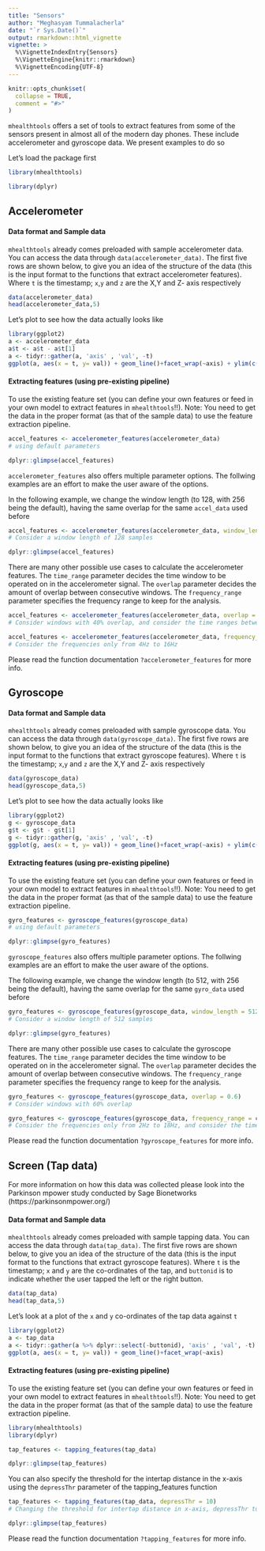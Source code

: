 ```yaml
---
title: "Sensors"
author: "Meghasyam Tummalacherla"
date: "`r Sys.Date()`"
output: rmarkdown::html_vignette
vignette: >
  %\VignetteIndexEntry{Sensors}
  %\VignetteEngine{knitr::rmarkdown}
  %\VignetteEncoding{UTF-8}
---
```


```r
knitr::opts_chunk$set(
  collapse = TRUE,
  comment = "#>"
)
```

`mhealthtools` offers a set of tools to extract features from some of the sensors present in almost all of the modern day phones. These include accelerometer and gyroscope data. We present examples to do so

Let's load the package first
```r
library(mhealthtools)
```

```r
library(dplyr)
```

## Accelerometer

#### Data format and Sample data

`mhealthtools` already comes preloaded with sample accelerometer data. You can access the data through `data(accelerometer_data)`. The first five rows are shown below, to give you an idea of the structure of the data (this is the input format to the functions that extract accelerometer features). Where `t` is the timestamp; `x`,`y` and `z` are the X,Y and Z- axis respectively

```r
data(accelerometer_data)
head(accelerometer_data,5)
```

Let's plot to see how the data actually looks like 

```r
library(ggplot2)
a <- accelerometer_data
a$t <- a$t - a$t[1]
a <- tidyr::gather(a, 'axis' , 'val', -t)
ggplot(a, aes(x = t, y= val)) + geom_line()+facet_wrap(~axis) + ylim(c(-0.025, 0.025))
```

#### Extracting features (using pre-existing pipeline)
To use the existing feature set (you can define your own features or feed in your own model to extract features in `mhealthtools`!!). Note: You need to get the data in the proper format (as that of the sample data) to use the feature extraction pipeline.

```r
accel_features <- accelerometer_features(accelerometer_data)
# using default parameters
```

```r
dplyr::glimpse(accel_features)
```

`accelerometer_features` also offers multiple parameter options. The follwing examples are an effort to make the user aware of the options. 

In the following example, we change the window length (to 128, with 256 being the default), having the same overlap for the same `accel_data` used before

```r
accel_features <- accelerometer_features(accelerometer_data, window_length = 128)
# Consider a window length of 128 samples
```

```r
dplyr::glimpse(accel_features)
```

There are many other possible use cases to calculate the accelerometer features. The `time_range` parameter decides the time window to be operated on in the accelerometer signal. The `overlap` parameter decides the amount of overlap between consecutive windows. The `frequency_range` parameter specifies the frequency range to keep for the analysis.

```r
accel_features <- accelerometer_features(accelerometer_data, overlap = 0.4, time_range = c(2,5))
# Consider windows with 40% overlap, and consider the time ranges between 2 and 5s only
```

```r
accel_features <- accelerometer_features(accelerometer_data, frequency_range = c(4,16))
# Consider the frequencies only from 4Hz to 16Hz
```

Please read the function documentation `?accelerometer_features` for more info.

## Gyroscope

#### Data format and Sample data

`mhealthtools` already comes preloaded with sample gyroscope data. You can access the data through `data(gyroscope_data)`. The first five rows are shown below, to give you an idea of the structure of the data (this is the input format to the functions that extract gyroscope features). Where `t` is the timestamp; `x`,`y` and `z` are the X,Y and Z- axis respectively

```r
data(gyroscope_data)
head(gyroscope_data,5)
```

Let's plot to see how the data actually looks like 

```r
library(ggplot2)
g <- gyroscope_data
g$t <- g$t - g$t[1]
g <- tidyr::gather(g, 'axis' , 'val', -t)
ggplot(g, aes(x = t, y= val)) + geom_line()+facet_wrap(~axis) + ylim(c(-0.025, 0.025))
```

#### Extracting features (using pre-existing pipeline)
To use the existing feature set (you can define your own features or feed in your own model to extract features in `mhealthtools`!!). Note: You need to get the data in the proper format (as that of the sample data) to use the feature extraction pipeline.

```r
gyro_features <- gyroscope_features(gyroscope_data)
# using default parameters
```

```r
dplyr::glimpse(gyro_features)
```

`gyroscope_features` also offers multiple parameter options. The follwing examples are an effort to make the user aware of the options. 

The following example, we change the window length (to 512, with 256 being the default), having the same overlap for the same `gyro_data` used before

```r
gyro_features <- gyroscope_features(gyroscope_data, window_length = 512)
# Consider a window length of 512 samples
```

```r
dplyr::glimpse(gyro_features)
```

There are many other possible use cases to calculate the gyroscope features. The `time_range` parameter decides the time window to be operated on in the accelerometer signal. The `overlap` parameter decides the amount of overlap between consecutive windows. The `frequency_range` parameter specifies the frequency range to keep for the analysis.

```r
gyro_features <- gyroscope_features(gyroscope_data, overlap = 0.6)
# Consider windows with 60% overlap
```

```r
gyro_features <- gyroscope_features(gyroscope_data, frequency_range = c(2,18), time_range = c(1,6))
# Consider the frequencies only from 2Hz to 18Hz, and consider the time ranges between 1 and 6s only
```

Please read the function documentation `?gyroscope_features` for more info.

## Screen (Tap data)

For more information on how this data was collected please look into the Parkinson mpower study conducted by Sage Bionetworks (https://parkinsonmpower.org/)

#### Data format and Sample data

`mhealthtools` already comes preloaded with sample tapping data. You can access the data through `data(tap_data)`. The first five rows are shown below, to give you an idea of the structure of the data (this is the input format to the functions that extract gyroscope features). Where `t` is the timestamp; `x` and `y` are the co-ordinates of the tap, and `buttonid` is to indicate whether the user tapped the left or the right button.

```r
data(tap_data)
head(tap_data,5)
```

Let's look at a plot of the `x` and `y` co-ordinates of the tap data against `t`

```r
library(ggplot2)
a <- tap_data
a <- tidyr::gather(a %>% dplyr::select(-buttonid), 'axis' , 'val', -t)
ggplot(a, aes(x = t, y= val)) + geom_line()+facet_wrap(~axis)
```


#### Extracting features (using pre-existing pipeline)
To use the existing feature set (you can define your own features or feed in your own model to extract features in `mhealthtools`!!). Note: You need to get the data in the proper format (as that of the sample data) to use the feature extraction pipeline.

```r
library(mhealthtools)
library(dplyr)
```
```r
tap_features <- tapping_features(tap_data)
```
```r
dplyr::glimpse(tap_features)
```

You can also specify the threshold for the intertap distance in the x-axis using the `depressThr` parameter of the tapping_features function

```r
tap_features <- tapping_features(tap_data, depressThr = 10)
# Changing the threshold for intertap distance in x-axis, depressThr to 10 (default is 20)
```
```r
dplyr::glimpse(tap_features)
```

Please read the function documentation `?tapping_features` for more info.
